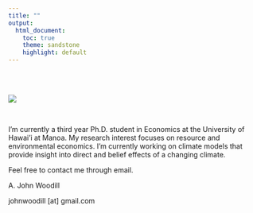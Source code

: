 ```yaml
---
title: ""
output:
  html_document:
    toc: true
    theme: sandstone
    highlight: default
---
```


<br>
<br>

![](images/john.png) 

<br>

I'm currently a third year Ph.D. student in Economics at the University of Hawai'i at Manoa. My research interest focuses on resource and environmental economics. I'm currently working on climate models that provide insight into direct and belief effects of a changing climate.

Feel free to contact me through email.

A. John Woodill

johnwoodill [at] gmail.com

<script>
  (function(i,s,o,g,r,a,m){i['GoogleAnalyticsObject']=r;i[r]=i[r]||function(){
  (i[r].q=i[r].q||[]).push(arguments)},i[r].l=1*new Date();a=s.createElement(o),
  m=s.getElementsByTagName(o)[0];a.async=1;a.src=g;m.parentNode.insertBefore(a,m)
  })(window,document,'script','https://www.google-analytics.com/analytics.js','ga');

  ga('create', 'UA-61017136-1', 'auto');
  ga('send', 'pageview');

</script>